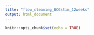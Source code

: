 ```yaml
---
title: "flow_cleaning_BCGstim_12weeks"
output: html_document
---
```


```r
knitr::opts_chunk$set(echo = TRUE)
```

